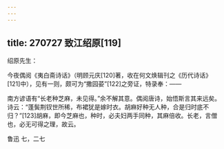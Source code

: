 ```yaml
---
---
---
```

title: 270727 致江绍原[119]
---




绍原先生：

今夜偶阅《夷白斋诗话》（明顾元庆[120]著，收在何文焕辑刊之《历代诗话》[121]中），见有一则，颇可为“撒园荽”[122]之旁证，特录奉：——

南方谚语有“长老种芝麻，未见得。”余不解其意。偶阅唐诗，始悟斯言其来远矣。诗云：“蓬鬓荆钗世所稀，布裙犹是嫁时衣。胡麻好种无人种，合是归时底不归？”[123]胡麻，即今芝麻也，种时，必夫妇两手同种，其麻倍收。长老，言僧也，必无可得之理，故云。

鲁迅 七，二七